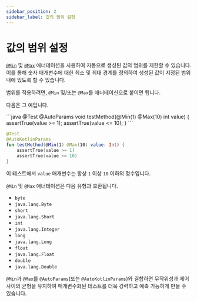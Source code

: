 ```yaml
---
sidebar_position: 2
sidebar_label: 값의 범위 설정
---
```



# 값의 범위 설정

[`@Min`](https://javadoc.io/static/jakarta.validation/jakarta.validation-api/3.0.2/jakarta/validation/constraints/Min.html) 및 [`@Max`](https://javadoc.io/static/jakarta.validation/jakarta.validation-api/3.0.2/jakarta/validation/constraints/Max.html) 애너테이션을 사용하여 자동으로 생성된 값의 범위를 제한할 수 있습니다. 이를 통해 숫자 매개변수에 대한 최소 및 최대 경계를 정의하여 생성된 값이 지정된 범위 내에 있도록 할 수 있습니다.

범위를 적용하려면, `@Min` 및/또는 `@Max`를 애너테이션으로 붙이면 됩니다.

다음은 그 예입니다.

<JavaKotlinCodeBlock>
```java
@Test
@AutoParams
void testMethod(@Min(1) @Max(10) int value) {
    assertTrue(value >= 1);
    assertTrue(value <= 10);
}
```

```kotlin
@Test
@AutoKotlinParams
fun testMethod(@Min(1) @Max(10) value: Int) {
    assertTrue(value >= 1)
    assertTrue(value <= 10)
}
```
</JavaKotlinCodeBlock>

이 테스트에서 `value` 매개변수는 항상 `1` 이상 `10` 이하의 정수입니다.

`@Min` 및 `@Max` 애너테이션은 다음 유형과 호환됩니다.

- `byte`
- `java.lang.Byte`
- `short`
- `java.lang.Short`
- `int`
- `java.lang.Integer`
- `long`
- `java.lang.Long`
- `float`
- `java.lang.Float`
- `double`
- `java.lang.Double`

`@Min`과 `@Max`를 `@AutoParams`(또는 `@AutoKotlinParams`)와 결합하면 무작위성과 제어 사이의 균형을 유지하여 매개변수화된 테스트를 더욱 강력하고 예측 가능하게 만들 수 있습니다.